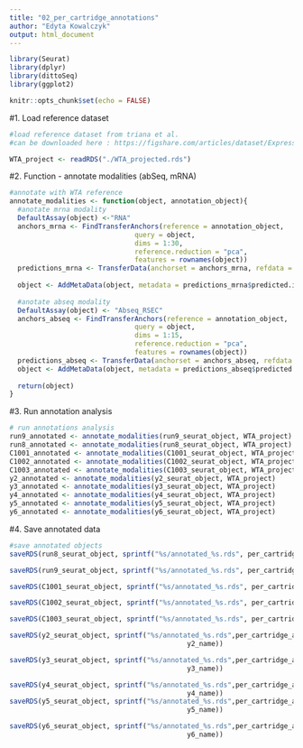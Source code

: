 ```yaml
---
title: "02_per_cartridge_annotations"
author: "Edyta Kowalczyk"
output: html_document
---
```


```r
library(Seurat)
library(dplyr)
library(dittoSeq)
library(ggplot2)
```

```r
knitr::opts_chunk$set(echo = FALSE)
```

#1. Load reference dataset
```r
#load reference dataset from triana et al.
#can be downloaded here : https://figshare.com/articles/dataset/Expression_of_97_surface_markers_and_RNA_transcriptome_wide_in_13165_cells_from_a_healthy_young_bone_marrow_donor/13397987

WTA_project <- readRDS("./WTA_projected.rds")
```

#2. Function - annotate modalities (abSeq, mRNA)
```r
#annotate with WTA reference
annotate_modalities <- function(object, annotation_object){
  #anotate mrna modality
  DefaultAssay(object) <-"RNA"
  anchors_mrna <- FindTransferAnchors(reference = annotation_object, 
                               query = object,
                               dims = 1:30, 
                               reference.reduction = "pca",
                               features = rownames(object))
  predictions_mrna <- TransferData(anchorset = anchors_mrna, refdata = annotation_object$Prediction_HCA, dims = 1:30)
  
  object <- AddMetaData(object, metadata = predictions_mrna$predicted.id, col.name = 'predictions_mrna')
  
  #anotate abseq modality
  DefaultAssay(object) <- "Abseq_RSEC"
  anchors_abseq <- FindTransferAnchors(reference = annotation_object, 
                               query = object,
                               dims = 1:15, 
                               reference.reduction = "pca",
                               features = rownames(object))
  predictions_abseq <- TransferData(anchorset = anchors_abseq, refdata = annotation_object$Prediction_HCA, dims = 1:15)
  object <- AddMetaData(object, metadata = predictions_abseq$predicted.id, col.name = 'predictions_abseq')
  
  return(object)
}
```

#3. Run annotation analysis
```r
# run annotations analysis
run9_annotated <- annotate_modalities(run9_seurat_object, WTA_project)
run8_annotated <- annotate_modalities(run8_seurat_object, WTA_project)
C1001_annotated <- annotate_modalities(C1001_seurat_object, WTA_project)
C1002_annotated <- annotate_modalities(C1002_seurat_object, WTA_project)
C1003_annotated <- annotate_modalities(C1003_seurat_object, WTA_project)
y2_annotated <- annotate_modalities(y2_seurat_object, WTA_project)
y3_annotated <- annotate_modalities(y3_seurat_object, WTA_project)
y4_annotated <- annotate_modalities(y4_seurat_object, WTA_project)
y5_annotated <- annotate_modalities(y5_seurat_object, WTA_project)
y6_annotated <- annotate_modalities(y6_seurat_object, WTA_project)
```

#4. Save annotated data
```r
#save annotated objects
saveRDS(run8_seurat_object, sprintf("%s/annotated_%s.rds", per_cartridge_analysis_rds, run8_name))

saveRDS(run9_seurat_object, sprintf("%s/annotated_%s.rds", per_cartridge_analysis_rds, run9_name))

saveRDS(C1001_seurat_object, sprintf("%s/annotated_%s.rds", per_cartridge_analysis_rds, C1001_name))

saveRDS(C1002_seurat_object, sprintf("%s/annotated_%s.rds", per_cartridge_analysis_rds, C1002_name))

saveRDS(C1003_seurat_object, sprintf("%s/annotated_%s.rds", per_cartridge_analysis_rds, C1003_name))

saveRDS(y2_seurat_object, sprintf("%s/annotated_%s.rds",per_cartridge_analysis_rds,
                                            y2_name))

saveRDS(y3_seurat_object, sprintf("%s/annotated_%s.rds",per_cartridge_analysis_rds,
                                            y3_name))

saveRDS(y4_seurat_object, sprintf("%s/annotated_%s.rds",per_cartridge_analysis_rds,
                                            y4_name))
saveRDS(y5_seurat_object, sprintf("%s/annotated_%s.rds",per_cartridge_analysis_rds,
                                            y5_name))

saveRDS(y6_seurat_object, sprintf("%s/annotated_%s.rds",per_cartridge_analysis_rds,
                                            y6_name))
```
